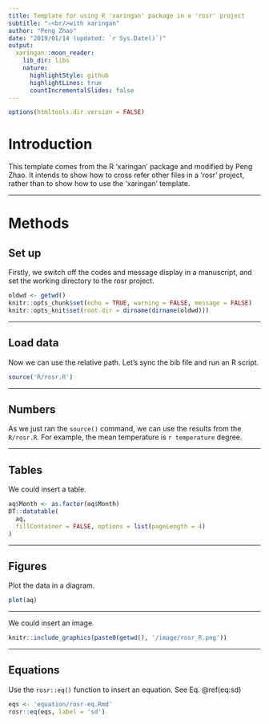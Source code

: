```yaml
---
title: Template for using R 'xaringan' package in a 'rosr' project
subtitle: "⚔<br/>with xaringan"
author: "Peng Zhao"
date: "2019/01/14 (updated: `r Sys.Date()`)"
output:
  xaringan::moon_reader:
    lib_dir: libs
    nature:
      highlightStyle: github
      highlightLines: true
      countIncrementalSlides: false
---
```


```r
options(htmltools.dir.version = FALSE)
```

# Introduction

This template comes from the R 'xaringan' package and modified by Peng Zhao. It intends to show how to cross refer other files in a 'rosr' project, rather than to show how to use the 'xaringan' template.

---

# Methods

## Set up

Firstly, we switch off the codes and message display in a manuscript, and set the working directory to the rosr project.

```r
oldwd <- getwd()
knitr::opts_chunk$set(echo = TRUE, warning = FALSE, message = FALSE) 
knitr::opts_knit$set(root.dir = dirname(dirname(oldwd)))
```

---

## Load data

Now we can use the relative path. Let's sync the bib file and run an R script.

```r
source('R/rosr.R')
```

---

## Numbers

As we just ran the `source()` command, we can use the results from the `R/rosr.R`. For example, the mean temperature is `r temperature` degree.

---

## Tables

We could insert a table.


```r
aq$Month <- as.factor(aq$Month)
DT::datatable(
  aq, 
  fillContainer = FALSE, options = list(pageLength = 4)
)
```

---

## Figures

Plot the data in a diagram.

```r
plot(aq)
```

---

We could insert an image.

```r
knitr::include_graphics(paste0(getwd(), '/image/rosr_R.png'))
```

---

## Equations

Use the `rosr::eq()` function to insert an equation. See Eq. \@ref(eq:sd)

```r
eqs <- 'equation/rosr-eq.Rmd'
rosr::eq(eqs, label = 'sd')
```
